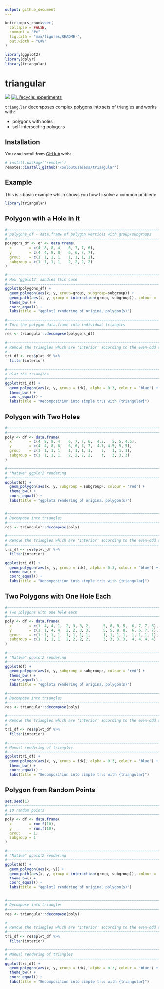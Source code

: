 ```yaml
---
output: github_document
---
```


<!-- README.md is generated from README.Rmd. Please edit that file -->

```r
knitr::opts_chunk$set(
  collapse = FALSE,
  comment = "#>",
  fig.path = "man/figures/README-",
  out.width = "60%"
)

library(ggplot2)
library(dplyr)
library(triangular)
```

# triangular

<!-- badges: start -->
![](https://img.shields.io/badge/cool-useless-green.svg)
[![Lifecycle: experimental](https://img.shields.io/badge/lifecycle-experimental-orange.svg)](https://www.tidyverse.org/lifecycle/#experimental)
<!-- badges: end -->

`triangular` decomposes complex polygons into sets of triangles and works with:

* polygons with holes
* self-intersecting polygons


## Installation

You can install from [GitHub](https://github.com/coolbutuseless/triangular) with:

``` r
# install.package('remotes')
remotes::install_github('coolbutuseless/triangular')
```

## Example

This is a basic example which shows you how to solve a common problem:

```r
library(triangular)
```


## Polygon with a Hole in it

```r
#~~~~~~~~~~~~~~~~~~~~~~~~~~~~~~~~~~~~~~~~~~~~~~~~~~~~~~~~~~~~~~~~~~~~~~~~~~~~~
# polygons_df - data.frame of polygon vertices with group/subgroups
#~~~~~~~~~~~~~~~~~~~~~~~~~~~~~~~~~~~~~~~~~~~~~~~~~~~~~~~~~~~~~~~~~~~~~~~~~~~~~
polygons_df <- df <- data.frame(
  x        = c(4, 8, 8, 4,   6, 7, 7, 6),
  y        = c(4, 4, 8, 8,   6, 6, 7, 7),
  group    = c(1, 1, 1, 1,   1, 1, 1, 1),
  subgroup = c(1, 1, 1, 1,   2, 2, 2, 2)
)

#~~~~~~~~~~~~~~~~~~~~~~~~~~~~~~~~~~~~~~~~~~~~~~~~~~~~~~~~~~~~~~~~~~~~~~~~~~~~~
# How 'ggplot2' handles this case
#~~~~~~~~~~~~~~~~~~~~~~~~~~~~~~~~~~~~~~~~~~~~~~~~~~~~~~~~~~~~~~~~~~~~~~~~~~~~~
ggplot(polygons_df) +
  geom_polygon(aes(x, y, group=group, subgroup=subgroup)) +
  geom_path(aes(x, y, group = interaction(group, subgroup)), colour = 'red') +
  theme_bw() + 
  coord_equal() + 
  labs(title = "ggplot2 rendering of original polygon(s)")

#~~~~~~~~~~~~~~~~~~~~~~~~~~~~~~~~~~~~~~~~~~~~~~~~~~~~~~~~~~~~~~~~~~~~~~~~~~~~~
# Turn the polygon data.frame into individual triangles
#~~~~~~~~~~~~~~~~~~~~~~~~~~~~~~~~~~~~~~~~~~~~~~~~~~~~~~~~~~~~~~~~~~~~~~~~~~~~~
res <- triangular::decompose(polygons_df)

#~~~~~~~~~~~~~~~~~~~~~~~~~~~~~~~~~~~~~~~~~~~~~~~~~~~~~~~~~~~~~~~~~~~~~~~~~~~~~
# Remove the triangles which are 'interior' according to the even-odd rule
#~~~~~~~~~~~~~~~~~~~~~~~~~~~~~~~~~~~~~~~~~~~~~~~~~~~~~~~~~~~~~~~~~~~~~~~~~~~~~
tri_df <- res$plot_df %>%
  filter(interior)

#~~~~~~~~~~~~~~~~~~~~~~~~~~~~~~~~~~~~~~~~~~~~~~~~~~~~~~~~~~~~~~~~~~~~~~~~~~~~~
# Plot the triangles
#~~~~~~~~~~~~~~~~~~~~~~~~~~~~~~~~~~~~~~~~~~~~~~~~~~~~~~~~~~~~~~~~~~~~~~~~~~~~~
ggplot(tri_df) +
  geom_polygon(aes(x, y, group = idx), alpha = 0.3, colour = 'blue') +
  theme_bw() + 
  coord_equal() + 
  labs(title = "Decomposition into simple tris with {triangular}")
```


## Polygon with Two Holes

```r
#~~~~~~~~~~~~~~~~~~~~~~~~~~~~~~~~~~~~~~~~~~~~~~~~~~~~~~~~~~~~~~~~~~~~~~~~~~~~~
#~~~~~~~~~~~~~~~~~~~~~~~~~~~~~~~~~~~~~~~~~~~~~~~~~~~~~~~~~~~~~~~~~~~~~~~~~~~~~
poly <- df <- data.frame(
  x        = c(4, 8, 8, 4,   6, 7, 7, 6,  4.5,   5, 5, 4.5),
  y        = c(4, 4, 8, 8,   6, 6, 7, 7,  4.5, 4.5, 5, 5),
  group    = c(1, 1, 1, 1,   1, 1, 1, 1,    1,   1, 1, 1),
  subgroup = c(1, 1, 1, 1,   2, 2, 2, 2,    3,   3, 3, 3)
)

#~~~~~~~~~~~~~~~~~~~~~~~~~~~~~~~~~~~~~~~~~~~~~~~~~~~~~~~~~~~~~~~~~~~~~~~~~~~~~
# "Native" ggplot2 rendering
#~~~~~~~~~~~~~~~~~~~~~~~~~~~~~~~~~~~~~~~~~~~~~~~~~~~~~~~~~~~~~~~~~~~~~~~~~~~~~
ggplot(df) +
  geom_polygon(aes(x, y, subgroup = subgroup), colour = 'red') + 
  theme_bw() + 
  coord_equal() + 
  labs(title = "ggplot2 rendering of original polygon(s)")


#~~~~~~~~~~~~~~~~~~~~~~~~~~~~~~~~~~~~~~~~~~~~~~~~~~~~~~~~~~~~~~~~~~~~~~~~~~~~~
# Decompose into triangles
#~~~~~~~~~~~~~~~~~~~~~~~~~~~~~~~~~~~~~~~~~~~~~~~~~~~~~~~~~~~~~~~~~~~~~~~~~~~~~
res <- triangular::decompose(poly)

#~~~~~~~~~~~~~~~~~~~~~~~~~~~~~~~~~~~~~~~~~~~~~~~~~~~~~~~~~~~~~~~~~~~~~~~~~~~~~
# Remove the triangles which are 'interior' according to the even-odd rule
#~~~~~~~~~~~~~~~~~~~~~~~~~~~~~~~~~~~~~~~~~~~~~~~~~~~~~~~~~~~~~~~~~~~~~~~~~~~~~
tri_df <- res$plot_df %>%
  filter(interior)

ggplot(tri_df) +
  geom_polygon(aes(x, y, group = idx), alpha = 0.3, colour = 'blue') +
  theme_bw() + 
  coord_equal() + 
  labs(title = "Decomposition into simple tris with {triangular}")
```


## Two Polygons with One Hole Each

```r
#~~~~~~~~~~~~~~~~~~~~~~~~~~~~~~~~~~~~~~~~~~~~~~~~~~~~~~~~~~~~~~~~~~~~~~~~~~~~~
# Two polygons with one hole each
#~~~~~~~~~~~~~~~~~~~~~~~~~~~~~~~~~~~~~~~~~~~~~~~~~~~~~~~~~~~~~~~~~~~~~~~~~~~~~
poly <- df <- data.frame(
  x        = c(1, 4, 4, 1,  2, 3, 3, 2,      5, 8, 8, 5,  6, 7, 7, 6),
  y        = c(1, 1, 4, 4,  2, 2, 3, 3,      5, 5, 8, 8,  6, 6, 7, 7),
  group    = c(1, 1, 1, 1,  1, 1, 1, 1,      1, 1, 1, 1,  1, 1, 1, 1),
  subgroup = c(1, 1, 1, 1,  2, 2, 2, 2,      3, 3, 3, 3,  4, 4, 4, 4)
)

#~~~~~~~~~~~~~~~~~~~~~~~~~~~~~~~~~~~~~~~~~~~~~~~~~~~~~~~~~~~~~~~~~~~~~~~~~~~~~
# "Native" ggplot2 rendering
#~~~~~~~~~~~~~~~~~~~~~~~~~~~~~~~~~~~~~~~~~~~~~~~~~~~~~~~~~~~~~~~~~~~~~~~~~~~~~
ggplot(df) +
  geom_polygon(aes(x, y, subgroup = subgroup), colour = 'red') + 
  theme_bw() + 
  coord_equal() + 
  labs(title = "ggplot2 rendering of original polygon(s)")

#~~~~~~~~~~~~~~~~~~~~~~~~~~~~~~~~~~~~~~~~~~~~~~~~~~~~~~~~~~~~~~~~~~~~~~~~~~~~~
# Decompose into triangles
#~~~~~~~~~~~~~~~~~~~~~~~~~~~~~~~~~~~~~~~~~~~~~~~~~~~~~~~~~~~~~~~~~~~~~~~~~~~~~
res <- triangular::decompose(poly)

#~~~~~~~~~~~~~~~~~~~~~~~~~~~~~~~~~~~~~~~~~~~~~~~~~~~~~~~~~~~~~~~~~~~~~~~~~~~~~
# Remove the triangles which are 'interior' according to the even-odd rule
#~~~~~~~~~~~~~~~~~~~~~~~~~~~~~~~~~~~~~~~~~~~~~~~~~~~~~~~~~~~~~~~~~~~~~~~~~~~~~
tri_df <- res$plot_df %>%
  filter(interior)

#~~~~~~~~~~~~~~~~~~~~~~~~~~~~~~~~~~~~~~~~~~~~~~~~~~~~~~~~~~~~~~~~~~~~~~~~~~~~~
# Manual rendering of triangles
#~~~~~~~~~~~~~~~~~~~~~~~~~~~~~~~~~~~~~~~~~~~~~~~~~~~~~~~~~~~~~~~~~~~~~~~~~~~~~
ggplot(tri_df) +
  geom_polygon(aes(x, y, group = idx), alpha = 0.3, colour = 'blue') +
  theme_bw() +
  coord_equal() + 
  labs(title = "Decomposition into simple tris with {triangular}")
```


## Polygon from Random Points

```r
set.seed(1)
#~~~~~~~~~~~~~~~~~~~~~~~~~~~~~~~~~~~~~~~~~~~~~~~~~~~~~~~~~~~~~~~~~~~~~~~~~~~~~
# 10 random points
#~~~~~~~~~~~~~~~~~~~~~~~~~~~~~~~~~~~~~~~~~~~~~~~~~~~~~~~~~~~~~~~~~~~~~~~~~~~~~
poly <- df <- data.frame(
  x        = runif(10),
  y        = runif(10),
  group    = 1,
  subgroup = 1
)

#~~~~~~~~~~~~~~~~~~~~~~~~~~~~~~~~~~~~~~~~~~~~~~~~~~~~~~~~~~~~~~~~~~~~~~~~~~~~~
# "Native" ggplot2 rendering
#~~~~~~~~~~~~~~~~~~~~~~~~~~~~~~~~~~~~~~~~~~~~~~~~~~~~~~~~~~~~~~~~~~~~~~~~~~~~~
ggplot(df) +
  geom_polygon(aes(x, y)) +
  geom_path(aes(x, y, group = interaction(group, subgroup)), colour = 'red') +
  theme_bw() + 
  coord_equal() + 
  labs(title = "ggplot2 rendering of original polygon(s)")


#~~~~~~~~~~~~~~~~~~~~~~~~~~~~~~~~~~~~~~~~~~~~~~~~~~~~~~~~~~~~~~~~~~~~~~~~~~~~~
# Decompose into triangles
#~~~~~~~~~~~~~~~~~~~~~~~~~~~~~~~~~~~~~~~~~~~~~~~~~~~~~~~~~~~~~~~~~~~~~~~~~~~~~
res <- triangular::decompose(poly)

#~~~~~~~~~~~~~~~~~~~~~~~~~~~~~~~~~~~~~~~~~~~~~~~~~~~~~~~~~~~~~~~~~~~~~~~~~~~~~
# Remove the triangles which are 'interior' according to the even-odd rule
#~~~~~~~~~~~~~~~~~~~~~~~~~~~~~~~~~~~~~~~~~~~~~~~~~~~~~~~~~~~~~~~~~~~~~~~~~~~~~
tri_df <- res$plot_df %>%
  filter(interior)

#~~~~~~~~~~~~~~~~~~~~~~~~~~~~~~~~~~~~~~~~~~~~~~~~~~~~~~~~~~~~~~~~~~~~~~~~~~~~~
# Manual rendering of triangles
#~~~~~~~~~~~~~~~~~~~~~~~~~~~~~~~~~~~~~~~~~~~~~~~~~~~~~~~~~~~~~~~~~~~~~~~~~~~~~
ggplot(tri_df) +
  geom_polygon(aes(x, y, group = idx), alpha = 0.3, colour = 'blue') +
  theme_bw() + 
  coord_equal() + 
  labs(title = "Decomposition into simple tris with {triangular}")
```


